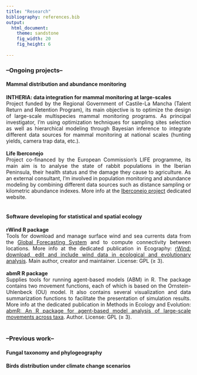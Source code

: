 ```yaml
---
title: "Research"
bibliography: references.bib
output: 
  html_document:
    theme: sandstone
    fig_width: 20
    fig_height: 6
  
---
```

<style>
body {
text-align: justify}
</style>


### --Ongoing projects--
#### Mammal distribution and abundance monitoring
**INTHERIA: data integration for mammal monitoring at large-scales**  
Project funded by the Regional Government of Castile-La Mancha (Talent Return and Retention Program), its main objective is to optimize the design of large-scale multispecies mammal monitoring programs. As principal investigator, I'm using optimization techniques for sampling sites selection as well as hierarchical modeling through Bayesian inference to integrate different data sources for mammal monitoring at national scales (hunting yields, camera trap data, etc.). 
<br/><br/>
**Life Iberconejo**   
Project co-financed by the European Commission’s LIFE programme, its main aim is to analyse the state of rabbit populations in the Iberian Peninsula, their health status and the damage they cause to agriculture. As an external consultant, I'm involved in population monitoring and abundance modeling by combining different data sources such as distance sampling or kilometric abundance indexes. More info at the [Iberconejo project](https://www.iberconejo.eu/en/home/) dedicated website.
<br/><br/>

#### Software developing for statistical and spatial ecology

**rWind R package**   
Tools for download and manage surface wind and sea currents data from the [Global Forecasting System](https://www.ncei.noaa.gov/products/weather-climate-models/global-forecast) and to compute connectivity between locations. More info at the dedicated publication in Ecography: [rWind: download, edit and include wind data in ecological and evolutionary analysis](https://nsojournals.onlinelibrary.wiley.com/doi/full/10.1111/ecog.03730). Main author, creator and maintainer. License: GPL (≥ 3).
<br/><br/>
**abmR R package**    
Supplies tools for running agent-based models (ABM) in R. The package contains two movement functions, each of which is based on the Ornstein-Uhlenbeck (OU) model. It also contains several visualization and data summarization functions to facilitate the presentation of simulation results. More info at the dedicated publication in Methods in Ecology and Evolution: [abmR: An R package for agent-based model analysis of large-scale movements across taxa](https://besjournals.onlinelibrary.wiley.com/doi/10.1111/2041-210X.14014). Author. License: GPL (≥ 3).
<br/><br/>

### --Previous work--

#### Fungal taxonomy and phylogeography
#### Birds distribution under climate change scenarios




